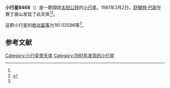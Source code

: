 {{Infobox planet
| bgcolour = #FFFFC0
| name = 8468 Rhondastroud
| symbol = 
| image = 
| caption = 
| discovery = yes
| discovery_ref = 
| discoverer = [[舒爾特·巴斯|舒爾特·巴斯]]
| discovery_site = [[赛丁泉山|赛丁泉山]] 
| discovered = 1981年3月2日
| designations = yes
| mp_name = 
| named_after = 
| alt_names = 
| mp_category = [[主带小行星|主带小行星]]
| orbit_ref = <ref name="a">[http://ssd.jpl.nasa.gov/sbdb.cgi?sstr=8468 8468 Rhondastroud] {{Wayback|url=http://ssd.jpl.nasa.gov/sbdb.cgi?sstr=8468 |date=20110609193751 }}，小行星數據庫瀏覽器（JPL Small-Body Database Browser）－[[美国国家航空航天局|美国国家航空航天局]]喷气推进实验室</ref>
| epoch = 2456400.5 (2013年4月18日更新)
| aphelion = {{convert|3.7730901|AU|km|3|abbr=on|lk=out}}
| perihelion = {{convert|2.6146887|AU|km|3|abbr=on}}
| semimajor = {{convert|3.1938894|AU|km|3|abbr=on}}
| eccentricity = 0.1813465
| period = 2084.866338 [[日|日]]<br />5.71[[儒略年|儒略年]]
| avg_speed = 
| inclination = 2.82388
| asc_node = 132.68720
| mean_anomaly = 
| arg_peri = 181.02596
| satellites = 
| physical_characteristics = yes
| dimensions = 
| mass = 
| density = 
| surface_grav = 
| escape_velocity = 
| sidereal_day = 
| axial_tilt = 
| pole_ecliptic_lat = 
| pole_ecliptic_lon = 
| albedo = 
| temperatures= 
| temp_name1 = 
| mean_temp_1 = 
| max_temp_1 = 
| temp_name2 = 
| max_temp_2 = 
| spectral_type = 
| abs_magnitude = 181.02596
}}

'''小行星8468'''（{{lang-en|8468 Rhondastroud}}）是一颗围绕[[太阳|太阳]][[公转|公转]]的[[小行星|小行星]]。1981年3月2日，[[舒爾特·巴斯|舒爾特·巴斯]]在赛丁泉山发现了此天体<ref name="a" /><ref>{{cite news|title=小行星列表|url=http://cfa-www.harvard.edu/iau/lists/NumberedMPs.txt|accessdate=2013-07-08|newspaper=哈佛大学|archive-date=2008-05-17|archive-url=https://web.archive.org/web/20080517010638/http://cfa-www.harvard.edu/iau/lists/NumberedMPs.txt|dead-url=no}}</ref>。

这颗小行星的[[绝对星等|绝对星等]]为181.02596等<ref name="a" />。

==参考文献==
{{reflist}}
{{Minor Planet Number|[[小行星8467|小行星8467]]|[[小行星8469|小行星8469]]}}

{{小天体}}

[[Category:小行星带天体|Category:小行星带天体]]
[[Category:1981年发现的小行星|Category:1981年发现的小行星]]

{{asteroid-stub}}